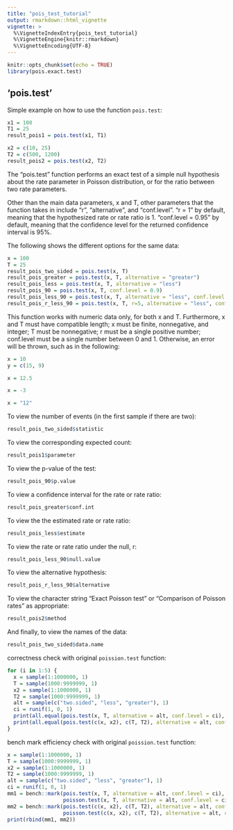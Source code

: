 ```yaml
---
title: "pois_test_tutorial"
output: rmarkdown::html_vignette
vignette: >
  %\VignetteIndexEntry{pois_test_tutorial}
  %\VignetteEngine{knitr::rmarkdown}
  %\VignetteEncoding{UTF-8}
---
```


```r
knitr::opts_chunk$set(echo = TRUE)
library(pois.exact.test)
```

## 'pois.test'

Simple example on how to use the function `pois.test`:

```r
x1 = 100
T1 = 25
result_pois1 = pois.test(x1, T1)

x2 = c(10, 25)
T2 = c(500, 1200)
result_pois2 = pois.test(x2, T2)
```

The "pois.test" function performs an exact test of a simple null hypothesis about the rate parameter in Poisson distribution, or for the ratio between two rate parameters.

Other than the main data parameters, x and T, other parameters that the function takes in include "r", "alternative", and "conf.level". "r = 1" by default, meaning that the hypothesized rate or rate ratio is 1. "conf.level = 0.95" by default, meaning that the confidence level for the returned confidence interval is 95%. 

The following shows the different options for the same data:

```r
x = 100
T = 25
result_pois_two_sided = pois.test(x, T)
result_pois_greater = pois.test(x, T, alternative = "greater")
result_pois_less = pois.test(x, T, alternative = "less")
result_pois_90 = pois.test(x, T, conf.level = 0.9)
result_pois_less_90 = pois.test(x, T, alternative = "less", conf.level = 0.9)
result_pois_r_less_90 = pois.test(x, T, r=5, alternative = "less", conf.level = 0.9)
```

This function works with numeric data only, for both x and T. Furthermore, x and T must have compatible length; x must be finite, nonnegative, and integer; T must be nonnegative; r must be a single positive number; conf.level must be a single number between 0 and 1. Otherwise, an error will be thrown, such as in the following:

```r
x = 10
y = c(15, 9)
```

```r
x = 12.5
```

```r
x = -3
```

```r
x = "12"
```


To view the number of events (in the first sample if there are two):

```r
result_pois_two_sided$statistic
```

To view the corresponding expected count:

```r
result_pois1$parameter
```

To view the p-value of the test:

```r
result_pois_90$p.value
```

To view a confidence interval for the rate or rate ratio:

```r
result_pois_greater$conf.int
```

To view the the estimated rate or rate ratio:

```r
result_pois_less$estimate
```

To view the rate or rate ratio under the null, r:

```r
result_pois_less_90$null.value
```

To view the alternative hypothesis:

```r
result_pois_r_less_90$alternative
```

To view the character string "Exact Poisson test" or "Comparison of Poisson rates" as appropriate:

```r
result_pois2$method
```

And finally, to view the names of the data:

```r
result_pois_two_sided$data.name
```

correctness check with original `poission.test` function:

```r
for (i in 1:5) {
  x = sample(1:1000000, 1)
  T = sample(1000:9999999, 1)
  x2 = sample(1:1000000, 1)
  T2 = sample(1000:9999999, 1)
  alt = sample(c("two.sided", "less", "greater"), 1)
  ci = runif(1, 0, 1)
  print(all.equal(pois.test(x, T, alternative = alt, conf.level = ci), poisson.test(x, T, alternative = alt, conf.level = ci)))
  print(all.equal(pois.test(c(x, x2), c(T, T2), alternative = alt, conf.level = ci), poisson.test(c(x, x2), c(T, T2), alternative = alt, conf.level = ci)))
}
```

bench mark efficiency check with original `poission.test` function:

```r
x = sample(1:1000000, 1)
T = sample(1000:9999999, 1)
x2 = sample(1:1000000, 1)
T2 = sample(1000:9999999, 1)
alt = sample(c("two.sided", "less", "greater"), 1)
ci = runif(1, 0, 1)
mm1 = bench::mark(pois.test(x, T, alternative = alt, conf.level = ci), 
                  poisson.test(x, T, alternative = alt, conf.level = ci))
mm2 = bench::mark(pois.test(c(x, x2), c(T, T2), alternative = alt, conf.level = ci), 
                  poisson.test(c(x, x2), c(T, T2), alternative = alt, conf.level = ci))
print(rbind(mm1, mm2))
```

